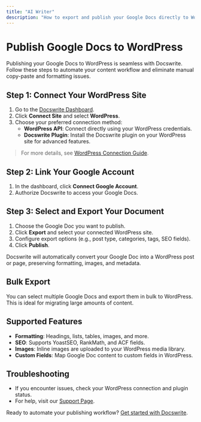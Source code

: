 ```yaml
---
title: "AI Writer"
description: "How to export and publish your Google Docs directly to WordPress using Docswrite."
---
```


# Publish Google Docs to WordPress

Publishing your Google Docs to WordPress is seamless with Docswrite. Follow these steps to automate your content workflow and eliminate manual copy-paste and formatting issues.

## Step 1: Connect Your WordPress Site

1. Go to the [Docswrite Dashboard](https://docswrite.com/dashboard).
2. Click **Connect Site** and select **WordPress**.
3. Choose your preferred connection method:
   - **WordPress API**: Connect directly using your WordPress credentials.
   - **Docswrite Plugin**: Install the Docswrite plugin on your WordPress site for advanced features.

> For more details, see [WordPress Connection Guide](/essentials/wordpress-connection).

## Step 2: Link Your Google Account

1. In the dashboard, click **Connect Google Account**.
2. Authorize Docswrite to access your Google Docs.

## Step 3: Select and Export Your Document

1. Choose the Google Doc you want to publish.
2. Click **Export** and select your connected WordPress site.
3. Configure export options (e.g., post type, categories, tags, SEO fields).
4. Click **Publish**.

Docswrite will automatically convert your Google Doc into a WordPress post or page, preserving formatting, images, and metadata.

## Bulk Export

You can select multiple Google Docs and export them in bulk to WordPress. This is ideal for migrating large amounts of content.

## Supported Features

- **Formatting**: Headings, lists, tables, images, and more.
- **SEO**: Supports YoastSEO, RankMath, and ACF fields.
- **Images**: Inline images are uploaded to your WordPress media library.
- **Custom Fields**: Map Google Doc content to custom fields in WordPress.

## Troubleshooting

- If you encounter issues, check your WordPress connection and plugin status.
- For help, visit our [Support Page](https://docswrite.com/support).

Ready to automate your publishing workflow? [Get started with Docswrite](https://docswrite.com/).
